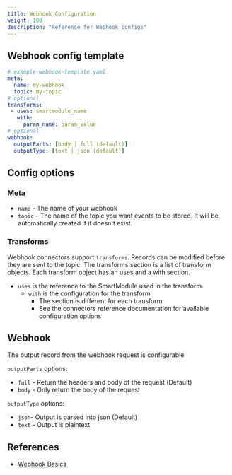 ```yaml
---
title: Webhook Configuration
weight: 100
description: "Reference for Webhook configs"
---
```


## Webhook config template
```yaml
# example-webhook-template.yaml
meta:
  name: my-webhook
  topic: my-topic
# optional
transforms:
 - uses: smartmodule_name
   with:
     param_name: param_value
# optional
webhook:
  outputParts: [body | full (default)]
  outputType: [text | json (default)]
```

## Config options
### Meta
* `name` - The name of your webhook
* `topic` - The name of the topic you want events to be stored. It will be automatically created if it doesn't exist.

### Transforms
Webhook connectors support `transforms`.  Records can be modified before they are sent to the topic. The transforms section is a list of transform objects. Each transform object has an uses and a with section.

* `uses` is the reference to the SmartModule used in the transform.
  *  `with` is the configuration for the transform
      *  The section is different for each transform
      *  See the connectors reference documentation for available configuration options

## Webhook
The output record from the webhook request is configurable

`outputParts` options:
* `full` - Return the headers and body of the request (Default)
* `body` - Only return the body of the request

`outputType` options:
* `json`- Output is parsed into json (Default)
* `text` - Output is plaintext


## References

* [Webhook Basics](../tutorials/webhook-basics)